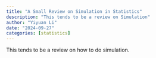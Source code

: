 ```yaml
---
title: "A Small Review on Simulation in Statistics"
description: "This tends to be a review on Simulation"
author: "Yiyuan Li"
date: "2024-09-27"
categories: [statistics]
---
```


This tends to be a review on how to do simulation. 